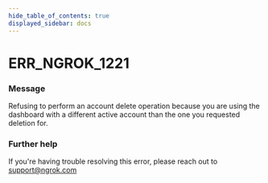 ```yaml
---
hide_table_of_contents: true
displayed_sidebar: docs
---
```



# ERR_NGROK_1221

### Message

Refusing to perform an account delete operation because you are using the dashboard with a different active account than the one you requested deletion for.

<ErrorDetails error="err_ngrok_1221" />

### Further help

If you're having trouble resolving this error, please reach out to [support@ngrok.com](mailto:support@ngrok.com?subject=Help%20with%20ERR_NGROK_1221)
